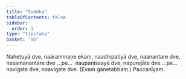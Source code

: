 ```yaml
---
title: "Suddha"
tableOfContents: false
sidebar:
  order: 1
type: "tipitaka"
basket: "ab"
---
```



<DynamicBreadcrumb />

<Division number="14">

<Paragraph number="570">
Nahetuyā dve, naārammaṇe ekaṃ, naadhipatiyā dve, naanantare dve, nasamanantare dve …pe…  naupanissaye dve, napurejāte dve …pe…  novigate dve, noavigate dve. (Evaṃ gaṇetabbaṃ.)

</Paragraph>
</Division>

<Paragraph number="571" type="center">
Paccanīyaṃ.
</Paragraph>